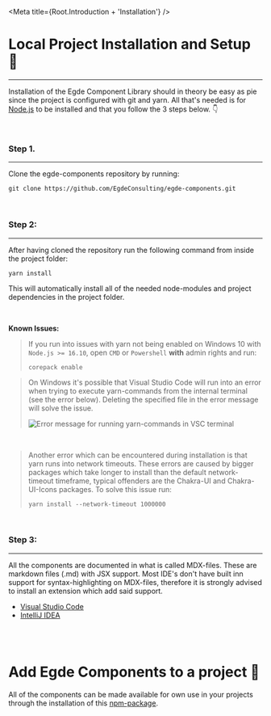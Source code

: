 
<Meta title={Root.Introduction + 'Installation'} />

# Local Project Installation and Setup 🔨

<hr />

Installation of the Egde Component Library should in theory be easy as pie since
the project is configured with git and yarn. All that's needed is for [Node.js](https://nodejs.org/en/download/)
to be installed and that you follow the 3 steps below. 👇

<br />

### Step 1.

<hr />

Clone the egde-components repository by running:

```
git clone https://github.com/EgdeConsulting/egde-components.git
```

<br />

### Step 2:

<hr />

After having cloned the repository run the following command from inside the project folder:

```
yarn install
```

This will automatically install all of the needed node-modules and project dependencies in the project folder.

<br />

**Known Issues:**

> If you run into issues with yarn not being enabled on Windows 10 with `Node.js >= 16.10`,
> open `CMD` or `Powershell` **with** admin rights and run:
>
> ```
> corepack enable
> ```

> On Windows it's possible that Visual Studio Code will run into an error when trying to
> execute yarn-commands from the internal terminal (see the error below). Deleting the
> specified file in the error message will solve the issue.
>
> ![Error message for running yarn-commands in VSC terminal](https://i.imgur.com/HbfIOui.png)

<br />

> Another error which can be encountered during installation is that yarn runs into network timeouts.
> These errors are caused by bigger packages which take longer to install than the default network-timeout
> timeframe, typical offenders are the Chakra-UI and Chakra-UI-Icons packages. To solve this issue run:
>
> ```
> yarn install --network-timeout 1000000
> ```

<br />

### Step 3:

<hr />

All the components are documented in what is called MDX-files. These are markdown files (.md) with JSX
support. Most IDE's don't have built inn support for syntax-highlighting on MDX-files, therefore it is
strongly advised to install an extension which add said support.

-   [Visual Studio Code](https://marketplace.visualstudio.com/items?itemName=silvenon.mdx)
-   [IntelliJ IDEA](https://plugins.jetbrains.com/plugin/14944-mdx)

<br />
<br />

# Add Egde Components to a project 🔗

All of the components can be made available for own use in your projects through the installation of this [npm-package]().
